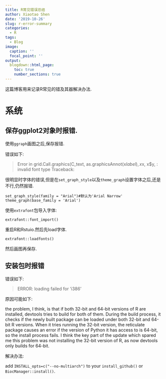 ---
title: R常见错误总结
author: Xiaotao Shen
date: '2019-10-26'
slug: r-error-summary
categories:
  - R
tags:
  - Blog
image:
  caption: ''
  focal_point: ''
output:
  blogdown::html_page:
    toc: true
    number_sections: true
---

这篇博客用来记录R常见的错及其器解决办法.

# 系统

## 保存ggplot2对象时报错.

使用`ggraph`画图之后,保存报错.

错误如下:

> Error in grid.Call.graphics(C_text, as.graphicsAnnot(x$label), x$x, x$y, : invalid font type Traceback:

很明显时字体的错误,但是在`set_graph_style`以及`theme_graph`设置字体之后,还是不行,仍然报错.

```
set_graph_style(family = "Arial")#默认为'Arial Narrow'
theme_graph(base_family = 'Arial')
```

使用`extrafont`包导入字体:

```
extrafont::font_import()
```

重启R和Rstuio.然后先load字体.

```
extrafont::loadfonts()
```

然后画图再保存.


## 安装包时报错

错误如下:

> ERROR: loading failed for 'i386'

原因可能如下:

the problem, I think, is that if both 32-bit and 64-bit versions of R are installed, devtools tries to build for both of them. During the build process, it checks if the newly built package can be loaded under both 32-bit and 64-bit R versions. When it tries running the 32-bit version, the reticulate package causes an error if the version of Python it has access to is 64-bit, so the install process fails. I think the key part of the update which spared me this problem was not installing the 32-bit version of R, as now devtools only builds for 64-bit.

解决办法:

add `INSTALL_opts=c("--no-multiarch")` to your `install_github()` or `BiocManager::install()`.
